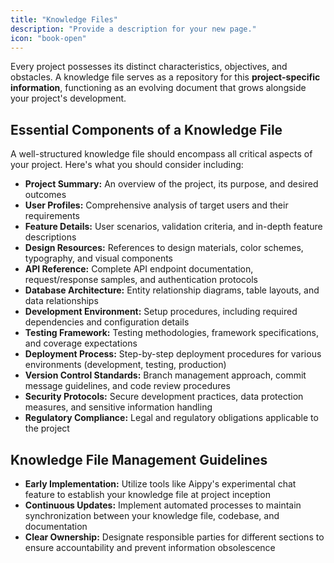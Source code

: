 ```yaml
---
title: "Knowledge Files"
description: "Provide a description for your new page."
icon: "book-open"
---
```


Every project possesses its distinct characteristics, objectives, and obstacles. A knowledge file serves as a repository for this **project-specific information**, functioning as an evolving document that grows alongside your project's development.

## **Essential Components of a Knowledge File**

A well-structured knowledge file should encompass all critical aspects of your project. Here's what you should consider including:

- **Project Summary:** An overview of the project, its purpose, and desired outcomes
- **User Profiles:** Comprehensive analysis of target users and their requirements
- **Feature Details:** User scenarios, validation criteria, and in-depth feature descriptions
- **Design Resources:** References to design materials, color schemes, typography, and visual components
- **API Reference:** Complete API endpoint documentation, request/response samples, and authentication protocols
- **Database Architecture:** Entity relationship diagrams, table layouts, and data relationships
- **Development Environment:** Setup procedures, including required dependencies and configuration details
- **Testing Framework:** Testing methodologies, framework specifications, and coverage expectations
- **Deployment Process:** Step-by-step deployment procedures for various environments (development, testing, production)
- **Version Control Standards:** Branch management approach, commit message guidelines, and code review procedures
- **Security Protocols:** Secure development practices, data protection measures, and sensitive information handling
- **Regulatory Compliance:** Legal and regulatory obligations applicable to the project

## **Knowledge File Management Guidelines**

- **Early Implementation:** Utilize tools like Aippy's experimental chat feature to establish your knowledge file at project inception
- **Continuous Updates:** Implement automated processes to maintain synchronization between your knowledge file, codebase, and documentation
- **Clear Ownership:** Designate responsible parties for different sections to ensure accountability and prevent information obsolescence